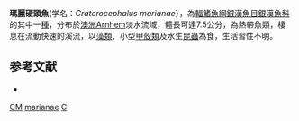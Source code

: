 {{Speciesbox 
| status = DD
| status_system = IUCN3.1
| taxon = Craterocephalus marianae
| authority = [[Ivantsoff|Ivantsoff]], [[Crowley|Crowley]] & [[Allen|Allen]], 1987
| synonyms = 
}}
'''瑪麗硬頭魚'''(学名：''Craterocephalus marianae''），為[[輻鰭魚綱|輻鰭魚綱]][[銀漢魚目|銀漢魚目]][[銀漢魚科|銀漢魚科]]的其中一[[種|種]]，分布於[[澳洲|澳洲]]Arnhem淡水流域，體長可達7.5公分，為熱帶魚類，棲息在流動快速的溪流，以[[藻類|藻類]]、小型[[甲殼類|甲殼類]]及水生[[昆蟲|昆蟲]]為食，生活習性不明。

== 参考文献 ==
*{{FishBase_species|genus=Craterocephalus|species=marianae|year=2016|month=4}}

{{Taxonbar|from=Q309379}}

[[Category:IUCN红色名录数据缺乏物种|CM]]
[[Category:硬頭魚屬|marianae]]
[[Category:1987年描述的魚類|C]]

{{魚類小作品}}